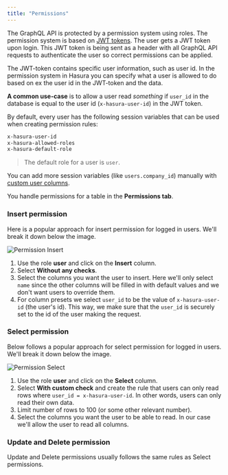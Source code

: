 ```yaml
---
title: "Permissions"
---
```


The GraphQL API is protected by a permission system using roles. The permission system is based on [JWT tokens](https://jwt.io/introduction/). The user gets a JWT token upon login. This JWT token is being sent as a header with all GraphQL API requests to authenticate the user so correct permissions can be applied.

The JWT-token contains specific user information, such as user id. In the permission system in Hasura you can specify what a user is allowed to do based on ex the user id in the JWT-token and the data.

**A common use-case** is to allow a user read _something_ if `user_id` in the database is equal to the user id (`x-hasura-user-id`) in the JWT token.

By default, every user has the following session variables that can be used when creating permission rules:

```bash
x-hasura-user-id
x-hasura-allowed-roles
x-hasura-default-role
```

> The default role for a user is `user`.

You can add more session variables (like `users.company_id`) manually with [custom user columns](/auth/custom-user-columns).

You handle permissions for a table in the **Permissions tab**.

### Insert permission

Here is a popular approach for insert permission for logged in users. We'll break it down below the image.

![Permission Insert](/images/hasura/permission-insert.png)

1. Use the role **user** and click on the **Insert** column.
2. Select **Without any checks**.
3. Select the columns you want the user to insert. Here we'll only select `name` since the other columns will be filled in with default values and we don't want users to override them.
4. For column presets we select `user_id` to be the value of `x-hasura-user-id` (the user's id). This way, we make sure that the `user_id` is securely set to the id of the user making the request.

### Select permission

Below follows a popular approach for select permission for logged in users. We'll break it down below the image.

![Permission Select](/images/hasura/permission-select.png)

1. Use the role **user** and click on the **Select** column.
2. Select **With custom check** and create the rule that users can only read rows where `user_id = x-hasura-user-id`. In other words, users can only read their own data.
3. Limit number of rows to 100 (or some other relevant number).
4. Select the columns you want the user to be able to read. In our case we'll allow the user to read all columns.

### Update and Delete permission

Update and Delete permissions usually follows the same rules as Select permissions.
